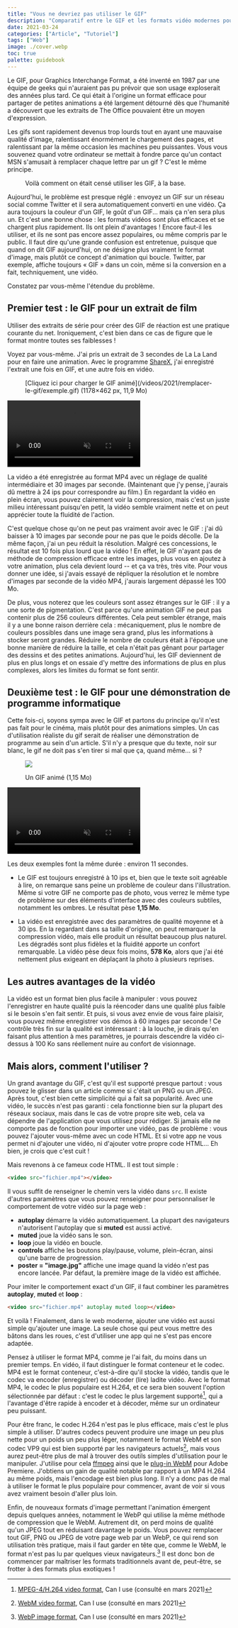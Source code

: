 ```yaml
---
title: "Vous ne devriez pas utiliser le GIF"
description: "Comparatif entre le GIF et les formats vidéo modernes pour le même usage."
date: 2021-03-24
categories: ["Article", "Tutoriel"]
tags: ["Web"]
image: ./cover.webp
toc: true
palette: guidebook
---
```


Le GIF, pour Graphics Interchange Format, a été inventé en 1987 par une équipe de geeks qui n'auraient pas pu prévoir que son usage exploserait des années plus tard. Ce qui était à l'origine un format efficace pour partager de petites animations a été largement détourné dès que l'humanité a découvert que les extraits de The Office pouvaient être un moyen d'expression.

Les gifs sont rapidement devenus trop lourds tout en ayant une mauvaise qualité d'image, ralentissant énormément le chargement des pages, et ralentissant par la même occasion les machines peu puissantes. Vous vous souvenez quand votre ordinateur se mettait à fondre parce qu'un contact MSN s'amusait à remplacer chaque lettre par un gif ? C'est le même principe.


<Figure src={import("./metal.gif")} alt='Texte "Metal" en lettres de feu'>
	Voilà comment on était censé utiliser les GIF, à la base.
</Figure>

Aujourd'hui, le problème est presque réglé : envoyez un GIF sur un réseau social comme Twitter et il sera automatiquement converti en une vidéo. Ça aura toujours la couleur d'un GIF, le goût d'un GIF... mais ça n'en sera plus un. Et c'est une bonne chose : les formats vidéos sont plus efficaces et se chargent plus rapidement. Ils ont plein d'avantages ! Encore faut-il les utiliser, et ils ne sont pas encore assez populaires, ou même compris par le public. Il faut dire qu'une grande confusion est entretenue, puisque que quand on dit GIF aujourd'hui, on ne désigne plus vraiment le format d'image, mais plutôt ce concept d'animation qui boucle. Twitter, par exemple, affiche toujours « GIF » dans un coin, même si la conversion en a fait, techniquement, une vidéo.

Constatez par vous-même l'étendue du problème.

## Premier test : le GIF pour un extrait de film

Utiliser des extraits de série pour créer des GIF de réaction est une pratique courante du net. Ironiquement, c'est bien dans ce cas de figure que le format montre toutes ses faiblesses !

Voyez par vous-même. J'ai pris un extrait de 3 secondes de La La Land pour en faire une animation. Avec le programme [ShareX](https://getsharex.com/), j'ai enregistré l'extrait une fois en GIF, et une autre fois en vidéo.


<Figure src={thumbnail}>
	[Cliquez ici pour charger le GIF animé](/videos/2021/remplacer-le-gif/exemple.gif) (1178×462 px,
	11,9 Mo)
</Figure>

<Video src="/videos/2021/remplacer-le-gif/exemple.mp4" muted loop controls>
	Le même extrait en vidéo avec des paramètres de qualité moyenne (1920×752 px, 1,29 Mo)
</Video>

La vidéo a été enregistrée au format MP4 avec un réglage de qualité intermédiaire et 30 images par seconde. (Maintenant que j'y pense, j'aurais dû mettre à 24 ips pour correspondre au film.) En regardant la vidéo en plein écran, vous pouvez clairement voir la compression, mais c'est un juste milieu intéressant puisqu'en petit, la vidéo semble vraiment nette et on peut apprécier toute la fluidité de l'action.

C'est quelque chose qu'on ne peut pas vraiment avoir avec le GIF : j'ai dû baisser à 10 images par seconde pour ne pas que le poids décolle. De la même façon, j'ai un peu réduit la résolution. Malgré ces concessions, le résultat est 10 fois plus lourd que la vidéo ! En effet, le GIF n'ayant pas de méthode de compression efficace entre les images, plus vous en ajoutez à votre animation, plus cela devient lourd -- et ça va très, très vite. Pour vous donner une idée, si j'avais essayé de répliquer la résolution et le nombre d'images par seconde de la vidéo MP4, j'aurais largement dépassé les 100 Mo.

De plus, vous noterez que les couleurs sont assez étranges sur le GIF : il y a une sorte de pigmentation. C'est parce qu'une animation GIF ne peut pas contenir plus de 256 couleurs différentes. Cela peut sembler étrange, mais il y a une bonne raison derrière cela : mécaniquement, plus le nombre de couleurs possibles dans une image sera grand, plus les informations à stocker seront grandes. Réduire le nombre de couleurs était à l'époque une bonne manière de réduire la taille, et cela n'était pas gênant pour partager des dessins et des petites animations. Aujourd'hui, les GIF deviennent de plus en plus longs et on essaie d'y mettre des informations de plus en plus complexes, alors les limites du format se font sentir.

## Deuxième test : le GIF pour une démonstration de programme informatique

Cette fois-ci, soyons sympa avec le GIF et partons du principe qu'il n'est pas fait pour le cinéma, mais plutôt pour des animations simples. Un cas d'utilisation réaliste du gif serait de réaliser une démonstration de programme au sein d'un article. S'il n'y a presque que du texte, noir sur blanc, le gif ne doit pas s'en tirer si mal que ça, quand même... si ?

<figure>
	<img src="/videos/2021/remplacer-le-gif/article.gif" />
	<figcaption>
		<p>Un GIF animé (1,15 Mo)</p>
	</figcaption>
</figure>

<Video src="/videos/2021/remplacer-le-gif/article.mp4" muted autoplay loop>
	Une vidéo en qualité intermédiaire (578 Ko)
</Video>

Les deux exemples font la même durée : environ 11 secondes.

- Le GIF est toujours enregistré à 10 ips et, bien que le texte soit agréable à lire, on remarque sans peine un problème de couleur dans l'illustration. Même si votre GIF ne comporte pas de photo, vous verrez le même type de problème sur des éléments d'interface avec des couleurs subtiles, notamment les ombres. Le résultat pèse **1,15 Mo**.

- La vidéo est enregistrée avec des paramètres de qualité moyenne et à 30 ips. En la regardant dans sa taille d'origine, on peut remarquer la compression vidéo, mais elle produit un résultat beaucoup plus naturel. Les dégradés sont plus fidèles et la fluidité apporte un confort remarquable. La vidéo pèse deux fois moins, **578 Ko**, alors que j'ai été nettement plus exigeant en déplaçant la photo à plusieurs reprises.

## Les autres avantages de la vidéo

La vidéo est un format bien plus facile à manipuler : vous pouvez l'enregistrer en haute qualité puis la réencoder dans une qualité plus faible si le besoin s'en fait sentir. Et puis, si vous avez envie de vous faire plaisir, vous pouvez même enregistrer vos démos à 60 images par seconde ! Ce contrôle très fin sur la qualité est intéressant : à la louche, je dirais qu'en faisant plus attention à mes paramètres, je pourrais descendre la vidéo ci-dessus à 100 Ko sans réellement nuire au confort de visionnage.

## Mais alors, comment l'utiliser ?

Un grand avantage du GIF, c'est qu'il est supporté presque partout : vous pouvez le glisser dans un article comme si c'était un PNG ou un JPEG. Après tout, c'est bien cette simplicité qui a fait sa popularité. Avec une vidéo, le succès n'est pas garanti : cela fonctionne bien sur la plupart des réseaux sociaux, mais dans le cas de votre propre site web, cela va dépendre de l'application que vous utilisez pour rédiger. Si jamais elle ne comporte pas de fonction pour importer une vidéo, pas de problème : vous pouvez l'ajouter vous-même avec un code HTML. Et si votre app ne vous permet ni d'ajouter une vidéo, ni d'ajouter votre propre code HTML... Eh bien, je crois que c'est cuit !

Mais revenons à ce fameux code HTML. Il est tout simple :

```html
<video src="fichier.mp4"></video>
```

Il vous suffit de renseigner le chemin vers la vidéo dans `src`. Il existe d'autres paramètres que vous pouvez renseigner pour personnaliser le comportement de votre vidéo sur la page web :

- **autoplay** démarre la vidéo automatiquement. La plupart des navigateurs n'autorisent l'autoplay que si **muted** est aussi activé.
- **muted** joue la vidéo sans le son.
- **loop** joue la vidéo en boucle.
- **controls** affiche les boutons play/pause, volume, plein-écran, ainsi qu'une barre de progression.
- **poster = \"image.jpg\"** affiche une image quand la vidéo n'est pas encore lancée. Par défaut, la première image de la vidéo est affichée.

Pour imiter le comportement exact d'un GIF, il faut combiner les paramètres **autoplay**, **muted** et **loop** :

```html
<video src="fichier.mp4" autoplay muted loop></video>
```

Et voilà ! Finalement, dans le web moderne, ajouter une vidéo est aussi simple qu'ajouter une image. La seule chose qui peut vous mettre des bâtons dans les roues, c'est d'utiliser une app qui ne s'est pas encore adaptée.

Pensez à utiliser le format MP4, comme je l'ai fait, du moins dans un premier temps. En vidéo, il faut distinguer le format conteneur et le codec. MP4 est le format conteneur, c'est-à-dire qu'il stocke la vidéo, tandis que le codec va encoder (enregistrer) ou décoder (lire) ladite vidéo. Avec le format MP4, le codec le plus populaire est H.264, et ce sera bien souvent l'option sélectionnée par défaut : c'est le codec le plus largement supporté[^H264], qui a l'avantage d'être rapide à encoder et à décoder, même sur un ordinateur peu puissant.

Pour être franc, le codec H.264 n'est pas le plus efficace, mais c'est le plus simple à utiliser. D'autres codecs peuvent produire une image un peu plus nette pour un poids un peu plus léger, notamment le format WebM et son codec VP9 qui est bien supporté par les navigateurs actuels[^WebM], mais vous aurez peut-être plus de mal à trouver des outils simples d'utilisation pour le manipuler. J'utilise pour cela [ffmpeg](https://www.ffmpeg.org/) ainsi que le [plug-in WebM](https://www.fnordware.com/WebM/) pour Adobe Premiere. J'obtiens un gain de qualité notable par rapport à un MP4 H.264 au même poids, mais l'encodage est bien plus long. Il n'y a donc pas de mal à utiliser le format le plus populaire pour commencer, avant de voir si vous avez vraiment besoin d'aller plus loin.

Enfin, de nouveaux formats d'image permettant l'animation émergent depuis quelques années, notamment le WebP qui utilise la même méthode de compression que le WebM. Autrement dit, on perd moins de qualité qu'un JPEG tout en réduisant davantage le poids. Vous pouvez remplacer tout GIF, PNG ou JPEG de votre page web par un WebP, ce qui rend son utilisation très pratique, mais il faut garder en tête que, comme le WebM, le format n'est pas lu par quelques vieux navigateurs.[^WebP] Il est donc bon de commencer par maîtriser les formats traditionnels avant de, peut-être, se frotter à des formats plus exotiques !

[^WebM]: [WebM video format](https://caniuse.com/webm), Can I use (consulté en mars 2021)
[^H264]: [MPEG-4/H.264 video format](https://caniuse.com/mpeg4), Can I use (consulté en mars 2021)
[^WebP]: [WebP image format](https://caniuse.com/webp), Can I use (consulté en mars 2021)
